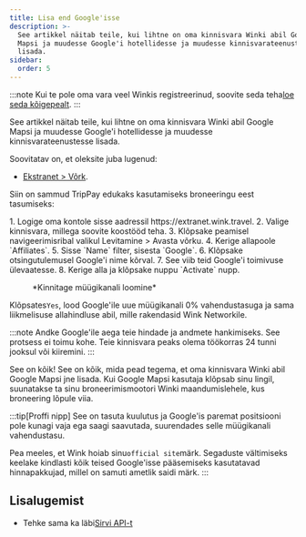 ```yaml
---
title: Lisa end Google'isse
description: >-
  See artikkel näitab teile, kui lihtne on oma kinnisvara Winki abil Google
  Mapsi ja muudesse Google'i hotellidesse ja muudesse kinnisvarateenustesse
  lisada.
sidebar:
  order: 5
---
```


:::note
Kui te pole oma vara veel Winkis registreerinud, soovite seda teha[loe seda kõigepealt](/extranet/what-is-extranet).
:::

See artikkel näitab teile, kui lihtne on oma kinnisvara Winki abil Google Mapsi ja muudesse Google'i hotellidesse ja muudesse kinnisvarateenustesse lisada.

Soovitatav on, et oleksite juba lugenud:

* [Ekstranet > Võrk](/extranet/network/).

Siin on sammud TripPay edukaks kasutamiseks broneeringu eest tasumiseks:

<Steps>
  1. Logige oma kontole sisse aadressil https://extranet.wink.travel.
  2. Valige kinnisvara, millega soovite koostööd teha.
  3. Klõpsake peamisel navigeerimisribal valikul Levitamine > Avasta võrku.
  4. Kerige allapoole `Affiliates`.
  5. Sisse `Name` filter, sisesta `Google`.
  6. Klõpsake otsingutulemusel Google'i nime kõrval.
  7. See viib teid Google'i toimivuse ülevaatesse.
  8. Kerige alla ja klõpsake nuppu `Activate` nupp.
</Steps>


<figure>
  <CloudinaryImage width="700" height="404" resize="scale" quality="best" alt="Loo müügikanal" src="academy/create-sales-channel" errorImage="noimage_opaque_nyrtl0.png" />

  <figcaption>*Kinnitage müügikanali loomine*</figcaption>
</figure>


Klõpsates`Yes`, lood Google'ile uue müügikanali 0% vahendustasuga ja sama liikmelisuse allahindluse abil, mille rakendasid Wink Networkile.

:::note
Andke Google'ile aega teie hindade ja andmete hankimiseks. See protsess ei toimu kohe. Teie kinnisvara peaks olema töökorras 24 tunni jooksul või kiiremini.
:::

See on kõik! See on kõik, mida pead tegema, et oma kinnisvara Winki abil Google Mapsi jne lisada. Kui Google Mapsi kasutaja klõpsab sinu lingil, suunatakse ta sinu broneerimismootori Winki maandumislehele, kus broneering lõpule viia.

:::tip\[Proffi nipp]
See on tasuta kuulutus ja Google'is paremat positsiooni pole kunagi vaja ega saagi saavutada, suurendades selle müügikanali vahendustasu.

Pea meeles, et Wink hoiab sinu`official site`märk. Segaduste vältimiseks keelake kindlasti kõik teised Google'isse pääsemiseks kasutatavad hinnapakkujad, millel on samuti ametlik saidi märk.
:::

## Lisalugemist

* Tehke sama ka läbi[Sirvi API-t](/developers/apis/#distribution-api)

